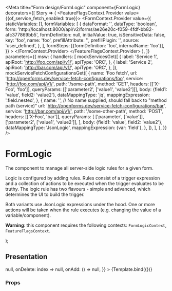 

<Meta
  title="Form design/FormLogic"
  component={FormLogic}
  decorators={[
    Story => (
      <FeatureFlagsContext.Provider value={{of_service_fetch_enabled: true}}>
        <FormContext.Provider
          value={{
            staticVariables: [],
            formVariables: [
              {
                dataFormat: '',
                dataType: 'boolean',
                form: 'http://localhost:8000/api/v2/forms/ae26e20c-f059-4fdf-bb82-afc377869bb5',
                formDefinition: null,
                initialValue: true,
                isSensitiveData: false,
                key: 'foo',
                name: 'foo',
                prefillAttribute: '',
                prefillPlugin: '',
                source: 'user_defined',
              },
            ],
            formSteps: [{formDefinition: 'foo', internalName: 'foo'}],
          }}
        >
          <Story />
        </FormContext.Provider>
      </FeatureFlagsContext.Provider>
    ),
  ]}
  parameters={{
    msw: {
      handlers: [
        mockServicesGet([
          {
            label: 'Service 1',
            apiRoot: 'http://foo.com/api/v1/',
            apiType: 'ORC',
          },
          {
            label: 'Service 2',
            apiRoot: 'http://bar.com/api/v1/',
            apiType: 'ORC',
          },
        ]),
        mockServiceFetchConfigurationsGet([
          {
            name: 'Foo fetch',
            url: 'http://openforms.dev/service-fetch-configurations/foo',
            service: 'http://foo.com/api/v1/',
            path: '/some-path',
            method: 'GET',
            headers: [['X-Foo', 'foo']],
            queryParams: [['parameter2', ['value1', 'value2']]],
            body: {field1: 'value', field2: 'value2'},
            dataMappingType: 'jq',
            mappingExpression: '.field.nested',
          },
          {
            name: '', // No name supplied, should fall back to "method path (service)"
            url: 'http://openforms.dev/service-fetch-configurations/bar',
            service: 'http://bar.com/api/v1/',
            path: '/some-other-path',
            method: 'POST',
            headers: [['X-Foo', 'bar']],
            queryParams: [
              ['parameter', ['value']],
              ['parameter2', ['value1', 'value2']],
            ],
            body: {field1: 'value', field2: 'value2'},
            dataMappingType: 'JsonLogic',
            mappingExpression: {var: 'field'},
          },
        ]),
      ],
    },
  }}
/>

# FormLogic

The component to manage all server-side logic rules for a given form.

Logic is configured by adding rules. Rules consist of a trigger expression and a collection of
actions to be executed when the trigger evaluates to be truthy. The logic rule has two flavours -
simple and advanced, which determines the UI to build the trigger.

Both variants use JsonLogic expressions under the hood. One or more actions will be taken when the
rule executes (e.g. changing the value of a variable/component).

**Warning**: this component requires the following contexts: `FormLogicContext`,
`FeatureFlagsContext`.

  <FormLogic logicRules={logicRules} onChange={onChange} onDelete={onDelete} onAdd={onAdd} />
);

## Presentation

<Canvas>
  <Story
    name="Default"
    args={{
      logicRules: [
        {
          uuid: 'foo',
          _generatedId: 'foo', // consumers should generate this, as it's used for the React key prop if no uuid exists
          _logicType: 'simple',
          form: '',
          description: '',
          _mayGenerateDescription: true,
          order: 1,
          jsonLogicTrigger: {'': [{var: ''}, null]},
          isAdvanced: false,
          actions: [
            {
              action: {type: 'fetch-from-service', value: ''},
              component: '',
              formStep: null,
              formStepUuid: null,
              variable: 'bar',
            },
          ],
        },
      ],
      onChange: (index, event) => null,
      onDelete: index => null,
      onAdd: () => null,
    }}
  >
    {Template.bind({})}
  </Story>
</Canvas>

### Props

<ArgsTable of={FormLogic} />
